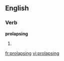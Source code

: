 
==English==

===Verb===
'''prolapsing'''

# {{present participle of|[[prolapse]]}}

[[fr:prolapsing]]
[[vi:prolapsing]]